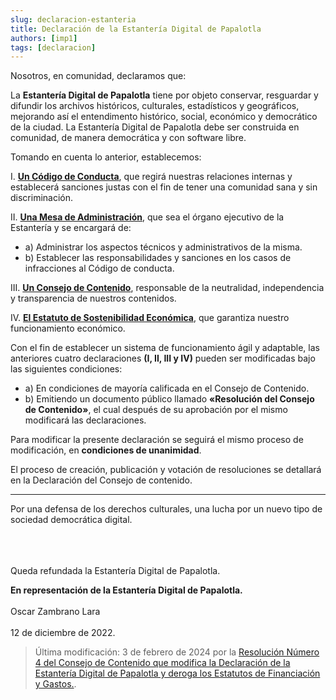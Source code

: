 ```yaml
---
slug: declaracion-estanteria
title: Declaración de la Estantería Digital de Papalotla
authors: [imp1]
tags: [declaracion]
---
```


Nosotros, en comunidad, declaramos que:

La **Estantería Digital de Papalotla** tiene por objeto conservar, resguardar y difundir los archivos históricos, culturales, estadísticos y geográficos, mejorando así el entendimento histórico, social, económico y democrático de la ciudad. La Estantería Digital de Papalotla debe ser construida en comunidad, de manera democrática y con software libre.

Tomando en cuenta lo anterior, establecemos:

I. **[Un Código de Conducta](/blog/codigo-de-conducta)**, que regirá nuestras relaciones internas y establecerá sanciones justas con el fin de tener una comunidad sana y sin discriminación.

II. **[Una Mesa de Administración](/blog/mesa-de-administracion)**, que sea el órgano ejecutivo de la Estantería y se encargará de:

- a) Administrar  los aspectos técnicos y administrativos de la misma.
- b) Establecer las responsabilidades y sanciones en los casos de infracciones 		   al Código de conducta.

III. **[Un Consejo de Contenido](/blog/consejo-de-contenido)**, responsable de la neutralidad, independencia y transparencia de nuestros contenidos.

IV. **[El Estatuto de Sostenibilidad Económica](/blog/estatuto-de-sostenibilidad-economica)**, que garantiza nuestro funcionamiento económico.

Con el fin de establecer un sistema de funcionamiento ágil y adaptable, las anteriores cuatro declaraciones **(I, II, III y IV)** pueden ser modificadas bajo las siguientes condiciones:
- a) En condiciones de mayoría calificada en el Consejo de Contenido.
- b) Emitiendo un documento público llamado **«Resolución del Consejo de Contenido»**, el cual después de su aprobación por el mismo modificará las declaraciones.

Para modificar la presente declaración se seguirá el mismo proceso de modificación, en **condiciones de unanimidad**.

El proceso de creación, publicación y votación de resoluciones se detallará en la Declaración del Consejo de contenido.

***
Por una defensa de los derechos culturales, una lucha por un nuevo tipo de sociedad democrática digital.<br></br>
<br></br>

Queda refundada la Estantería Digital de Papalotla.

**En representación de la Estantería Digital de Papalotla.** <br></br>
Oscar Zambrano Lara<br></br>
12 de diciembre de 2022.

> Última modificación: 3 de febrero de 2024 por la [ Resolución Número 4 del Consejo de Contenido que modifica la Declaración de la Estantería Digital de Papalotla y deroga los Estatutos de Financiación y Gastos.](https://github.com/ImpossibleBoxMX/EstanteriaDigitalDePapalotla/blob/master/Resoluciones%20del%20Consejo%20de%20Contenido/Resoluci%C3%B3n%20Num%204%20del%20Consejo%20de%20Contenido/Resoluci%C3%B3n%20Num%204%20del%20Consejo%20de%20Contenido.md).
>
